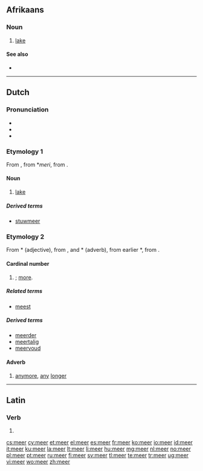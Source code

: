{{also|Meer}}
==Afrikaans==

===Noun===
{{head|af|noun}}

# [[lake]]

====See also====
* {{l|af|pan}}

----

==Dutch==

===Pronunciation===
* {{rhymes|eːr|lang=nl}}
* {{IPA|/meːr/|[mɪːr]|lang=nl}}
* {{audio|Nl-meer.ogg|audio}}

===Etymology 1===
From {{etyl|dum|nl}} {{term|mere|lang=dum}}, from {{etyl|odt|nl}} *''meri'', from {{proto|Germanic|mari|lang=nl}}.

====Noun====
{{nl-noun|n|meren|meertje}}

# [[lake]]

=====Derived terms=====
* [[stuwmeer]]

===Etymology 2===
From {{etyl|odt|nl}} *{{term||mēro|lang=odt}} (adjective), from {{proto|Germanic|maizô|lang=nl}}, and {{etyl|odt|nl}} *{{term||mēr|lang=odt}} (adverb), from earlier *{{term||mē|lang=odt}}, from {{proto|Germanic|maiz|lang=nl}}.

====Cardinal number====
{{head|nl}}

# {{comparative of|nodot=1|lang=nl|POS=numeral|veel}}; [[more]].

=====Related terms=====
* [[meest]]

=====Derived terms=====
* [[meerder]]
* [[meertalig]]
* [[meervoud]]

====Adverb====
{{head|nl|adverb}}

# [[anymore]], [[any]] [[longer]]

----

==Latin==

===Verb===
{{la-verb-form|meer}}

# {{conjugation of|[[meo#Latin|meō]]||1|s|pres|pass|sub}}

[[cs:meer]]
[[cy:meer]]
[[et:meer]]
[[el:meer]]
[[es:meer]]
[[fr:meer]]
[[ko:meer]]
[[io:meer]]
[[id:meer]]
[[it:meer]]
[[ku:meer]]
[[la:meer]]
[[lt:meer]]
[[li:meer]]
[[hu:meer]]
[[mg:meer]]
[[nl:meer]]
[[no:meer]]
[[pl:meer]]
[[pt:meer]]
[[ru:meer]]
[[fi:meer]]
[[sv:meer]]
[[tl:meer]]
[[te:meer]]
[[tr:meer]]
[[ug:meer]]
[[vi:meer]]
[[wo:meer]]
[[zh:meer]]